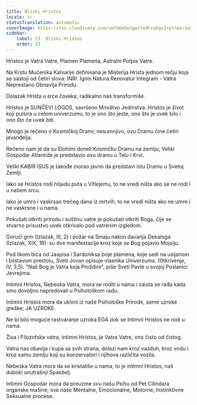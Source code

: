 ```yaml
---
title: Bliski Hristos
locale: sr
statusTranslation: automatic
coverImage: https://res.cloudinary.com/xmfm6mhw3gwctndtcubgx2rptnae/image/upload/v1741354419/small_cover_la_gran_rebelion_28716e29d2.webp
sidebar:
    label: 23. Bliski Hristos
    order: 23
---
```

Hristos je Vatra Vatre, Plamen Plamena, Astralni Potpis Vatre.

Na Krstu Mučenika Kalvarije definisana je Misterija Hrista jednom rečju koja se sastoji od četiri slova: INRI. Ignis Natura Renovatur Integram - Vatra Neprestano Obnavlja Prirodu.

Dolazak Hrista u srce čoveka, radikalno nas transformiše.

Hristos je SUNČEVI LOGOS, savršeno Mnoštvo Jedinstva. Hristos je život koji pulsira u celom univerzumu, to je ono što jeste, ono što je uvek bilo i ono što će uvek biti.

Mnogo je rečeno o Kosmičkoj Drami; nesumnjivo, ovu Dramu čine četiri jevanđelja.

Rečeno nam je da su Elohimi doneli Kosmičku Dramu na zemlju; Veliki Gospodar Atlantide je predstavio ovu dramu u Telu i Krvi.

Veliki KABIR ISUS je takođe morao javno da predstavi istu Dramu u Svetoj Zemlji.

Iako se Hristos rodi hiljadu puta u Vitlejemu, to ne vredi ništa ako se ne rodi i u našem srcu.

Iako je umro i vaskrsao trećeg dana iz mrtvih, to ne vredi ništa ako ne umre i ne vaskrsne i u nama.

Pokušati otkriti prirodu i suštinu vatre je pokušati otkriti Boga, čije se stvarno prisustvo uvek otkrivalo pod vatrenim izgledom.

Gorući grm (Izlazak, III, 2) i požar na Sinaju nakon davanja Dekaloga (Izlazak, XIX, 18): su dve manifestacije kroz koje se Bog pojavio Mojsiju.

Pod likom bića od Jaspisa i Sardoniksa boje plamena, koje sedi na usijanom i blistavom prestolu, Sveti Jovan opisuje vlasnika Univerzuma. (Otkrivenje, IV, 3,5). "Naš Bog je Vatra koja Proždire", piše Sveti Pavle u svojoj Poslanici Jevrejima.

Intimni Hristos, Nebeska Vatra, mora se roditi u nama i zaista se rađa kada smo dovoljno napredovali u Psihološkom radu.

Intimni Hristos mora da ukloni iz naše Psihološke Prirode, same uzroke greške; JA UZROKE.

Ne bi bilo moguće rastvaranje uzroka EGA dok se Intimni Hristos ne rodi u nama.

Živa i Filozofska vatra, intimni Hristos, je Vatra Vatre, ono čisto od čistog.

Vatra nas obavija i kupa sa svih strana, dolazi nam kroz vazduh, kroz vodu i kroz samu zemlju koji su konzervatori i njihova različita vozila.

Nebeska Vatra mora da se kristališe u nama, to je intimni Hristos, naš duboki unutrašnji Spasitelj.

Intimni Gospodar mora da preuzme svu našu Psihu od Pet Cilindara organske mašine; sve naše Mentalne, Emocionalne, Motorne, Instinktivne Seksualne procese.

